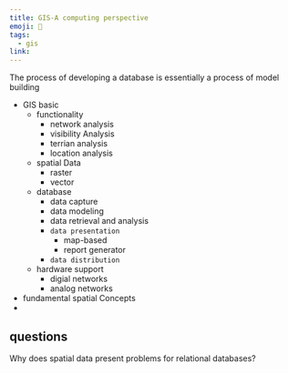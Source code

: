 ```yaml
---
title: GIS-A computing perspective
emoji: 📝
tags:
  - gis
link:
---
```


The process of developing a database is essentially a process of model building

- GIS basic
  - functionality
    - network analysis
    - visibility Analysis
    - terrian analysis
    - location analysis
  - spatial Data
    - raster
    - vector
  - database
    - data capture
    - data modeling
    - data retrieval and analysis
    - `data presentation`
      - map-based
      - report generator
    - `data distribution`
  - hardware support
    - digial networks
    - analog networks
- fundamental spatial Concepts
 - 

## questions

Why does spatial data present problems for relational databases?
